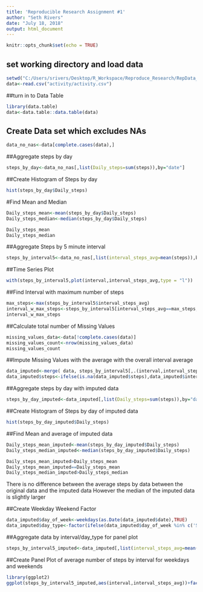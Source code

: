 ```yaml
---
title: 'Reproducible Research Assignment #1'
author: "Seth Rivers"
date: "July 18, 2018"
output: html_document
---
```


```r
knitr::opts_chunk$set(echo = TRUE)
```

## set working directory and load data
```r
setwd("C:/Users/srivers/Desktop/R_Workspace/Reproduce_Research/RepData_PeerAssessment1")
data<-read.csv("activity/activity.csv")
```


##turn in to Data Table
```r
library(data.table)
data<-data.table::data.table(data)
```

## Create Data set which excludes NAs

```r
data_no_nas<-data[complete.cases(data),]
```


##Aggregate steps by day

```r
steps_by_day<-data_no_nas[,list(Daily_steps=sum(steps)),by="date"]
```

##Create Histogram of Steps by day
```r
hist(steps_by_day$Daily_steps)
```


#Find Mean and Median
```r
Daily_steps_mean<-mean(steps_by_day$Daily_steps)
Daily_steps_median<-median(steps_by_day$Daily_steps)

Daily_steps_mean
Daily_steps_median

```

##Aggregate Steps by 5 minute interval
```r
steps_by_interval5<-data_no_nas[,list(interval_steps_avg=mean(steps)),by="interval"]
```

##Time Series Plot
```r
with(steps_by_interval5,plot(interval,interval_steps_avg,type = "l"))
```

##Find Interval with maximum number of steps
```r
max_steps<-max(steps_by_interval5$interval_steps_avg)
interval_w_max_steps<-steps_by_interval5[interval_steps_avg==max_steps,interval]
interval_w_max_steps
```




##Calculate total number of Missing Values
```r
missing_values_data<-data[!complete.cases(data)]
missing_values_count<-nrow(missing_values_data)
missing_values_count
```

##Impute Missing Values with the average with the overall interval average
```r
data_imputed<-merge( data, steps_by_interval5[,.(interval,interval_steps_avg)] ,all.x = TRUE)
data_imputed$steps<-ifelse(is.na(data_imputed$steps),data_imputed$interval_steps_avg,data_imputed$steps)
```



##Aggregate steps by day with imputed data

```r
steps_by_day_imputed<-data_imputed[,list(Daily_steps=sum(steps)),by="date"]
```

##Create Histogram of Steps by day of imputed data
```r
hist(steps_by_day_imputed$Daily_steps)
```


##Find Mean and average of imputed data

```r
Daily_steps_mean_imputed<-mean(steps_by_day_imputed$Daily_steps)
Daily_steps_median_imputed<-median(steps_by_day_imputed$Daily_steps)

Daily_steps_mean_imputed>Daily_steps_mean
Daily_steps_mean_imputed==Daily_steps_mean
Daily_steps_median_imputed>Daily_steps_median


```

There is no difference between the average steps by data between the original data and the imputed data
However the median of the imputed data is slightly larger

##Create Weekday Weekend Factor
```r
data_imputed$day_of_week<-weekdays(as.Date(data_imputed$date),TRUE)
data_imputed$day_type<-factor(ifelse(data_imputed$day_of_week %in% c('Sat','Sun'),'weekend','weekday'))

```


##Aggregate data by interval/day_type for panel plot
```r
steps_by_interval5_imputed<-data_imputed[,list(interval_steps_avg=mean(steps)),by=c("interval","day_type")]
```


##Create Panel Plot of average number of steps by interval for weekdays and weekends
```r
library(ggplot2)
ggplot(steps_by_interval5_imputed,aes(interval,interval_steps_avg))+facet_wrap(~day_type)+geom_line()


```




















